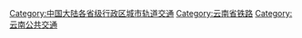[[Category:中国大陆各省级行政区城市轨道交通|Category:中国大陆各省级行政区城市轨道交通]]
[[Category:云南省铁路|Category:云南省铁路]]
[[Category:云南公共交通|Category:云南公共交通]]